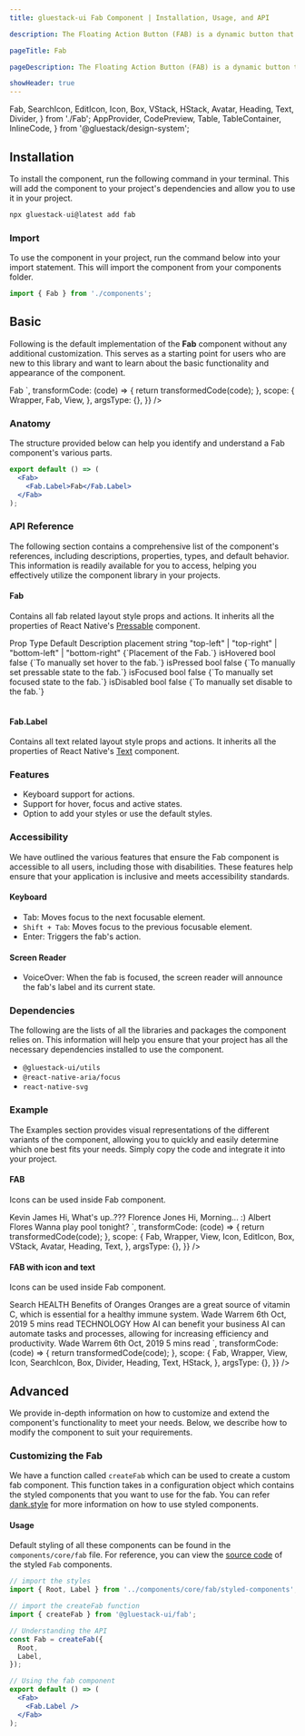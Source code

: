 ```yaml
---
title: gluestack-ui Fab Component | Installation, Usage, and API

description: The Floating Action Button (FAB) is a dynamic button that stays visible and provides access to a primary action throughout the user's journey in the application. It is a powerful UI element that adds a touch of elegance and convenience to the user experience.

pageTitle: Fab

pageDescription: The Floating Action Button (FAB) is a dynamic button that stays visible and provides access to a primary action throughout the user's journey in the application. It is a powerful UI element that adds a touch of elegance and convenience to the user experience.

showHeader: true
---
```



<Meta title="components/Others/Fab" />

  Fab,
  SearchIcon,
  EditIcon,
  Icon,
  Box,
  VStack,
  HStack,
  Avatar,
  Heading,
  Text,
  Divider,
} from './Fab';
  AppProvider,
  CodePreview,
  Table,
  TableContainer,
  InlineCode,
} from '@gluestack/design-system';



## Installation

To install the component, run the following command in your terminal. This will add the component to your project's dependencies and allow you to use it in your project.

```jsx
npx gluestack-ui@latest add fab
```

### Import

To use the component in your project, run the command below into your import statement. This will import the component from your components folder.

```jsx
import { Fab } from './components';
```

## Basic

Following is the default implementation of the **Fab** component without any additional customization. This serves as a starting point for users who are new to this library and want to learn about the basic functionality and appearance of the component.

<AppProvider>
  <CodePreview
    showComponentRenderer={true}
    showArgsController={false}
    metaData={{
      code: `
<View style={{height:60}}>
  <Fab>
    <Fab.Label>Fab</Fab.Label>
  </Fab>
</View>
`,
      transformCode: (code) => {
        return transformedCode(code);
      },
      scope: {
        Wrapper,
        Fab,
        View,
      },
      argsType: {},
    }}
  />
</AppProvider>

### Anatomy

The structure provided below can help you identify and understand a Fab component's various parts.

```jsx
export default () => (
  <Fab>
    <Fab.Label>Fab</Fab.Label>
  </Fab>
);
```

### API Reference

The following section contains a comprehensive list of the component's references, including descriptions, properties, types, and default behavior. This information is readily available for you to access, helping you effectively utilize the component library in your projects.

#### Fab

Contains all fab related layout style props and actions.
It inherits all the properties of React Native's [Pressable](https://reactnative.dev/docs/pressable#props) component.

<AppProvider>
  <TableContainer>
    <Table>
      <Table.THead>
        <Table.TR>
          <Table.TH>
            <Table.TText>Prop</Table.TText>
          </Table.TH>
          <Table.TH>
            <Table.TText>Type</Table.TText>
          </Table.TH>
          <Table.TH>
            <Table.TText>Default</Table.TText>
          </Table.TH>
          <Table.TH>
            <Table.TText>Description</Table.TText>
          </Table.TH>
        </Table.TR>
      </Table.THead>
      <Table.TBody>
        <Table.TR>
          <Table.TD>
            <Table.TText>
              <InlineCode>placement</InlineCode>
            </Table.TText>
          </Table.TD>
          <Table.TD>
            <Table.TText>string</Table.TText>
          </Table.TD>
          <Table.TD>
            <Table.TText>"top-left" | "top-right" |
             "bottom-left" | "bottom-right"</Table.TText>
</Table.TD>
<Table.TD>
<Table.TText>{`Placement of the Fab.`}</Table.TText>
</Table.TD>
</Table.TR>
<Table.TR>
<Table.TD>
<Table.TText>
<InlineCode>isHovered</InlineCode>
</Table.TText>
</Table.TD>
<Table.TD>
<Table.TText>bool</Table.TText>
</Table.TD>
<Table.TD>
<Table.TText>false</Table.TText>
</Table.TD>
<Table.TD>
<Table.TText>{`To manually set hover to the fab.`}</Table.TText>
</Table.TD>
</Table.TR>
<Table.TR>
<Table.TD>
<Table.TText>
<InlineCode>isPressed</InlineCode>
</Table.TText>
</Table.TD>
<Table.TD>
<Table.TText>bool</Table.TText>
</Table.TD>
<Table.TD>
<Table.TText>false</Table.TText>
</Table.TD>
<Table.TD>
<Table.TText>{`To manually set pressable state to the fab.`}</Table.TText>
</Table.TD>
</Table.TR>
<Table.TR>
<Table.TD>
<Table.TText>
<InlineCode>isFocused</InlineCode>
</Table.TText>
</Table.TD>
<Table.TD>
<Table.TText>bool</Table.TText>
</Table.TD>
<Table.TD>
<Table.TText>false</Table.TText>
</Table.TD>
<Table.TD>
<Table.TText>{`To manually set focused state to the fab.`}</Table.TText>
</Table.TD>
</Table.TR>
<Table.TR>
<Table.TD>
<Table.TText>
<InlineCode>isDisabled</InlineCode>
</Table.TText>
</Table.TD>
<Table.TD>
<Table.TText>bool</Table.TText>
</Table.TD>
<Table.TD>
<Table.TText>false</Table.TText>
</Table.TD>
<Table.TD>
<Table.TText>{`To manually set disable to the fab.`}</Table.TText>
</Table.TD>
</Table.TR>
</Table.TBody>
</Table>

  </TableContainer>
</AppProvider>

#### Fab.Label

Contains all text related layout style props and actions.
It inherits all the properties of React Native's [Text](https://reactnative.dev/docs/text#props) component.

### Features

- Keyboard support for actions.
- Support for hover, focus and active states.
- Option to add your styles or use the default styles.

### Accessibility

We have outlined the various features that ensure the Fab component is accessible to all users, including those with disabilities. These features help ensure that your application is inclusive and meets accessibility standards.

#### Keyboard

- Tab: Moves focus to the next focusable element.
- `Shift + Tab`: Moves focus to the previous focusable element.
- Enter: Triggers the fab's action.

#### Screen Reader

- VoiceOver: When the fab is focused, the screen reader will announce the fab's label and its current state.

### Dependencies

The following are the lists of all the libraries and packages the component relies on. This information will help you ensure that your project has all the necessary dependencies installed to use the component.

- `@gluestack-ui/utils`
- `@react-native-aria/focus`
- `react-native-svg`

### Example

The Examples section provides visual representations of the different variants of the component, allowing you to quickly and easily determine which one best fits your needs. Simply copy the code and integrate it into your project.

#### FAB

Icons can be used inside Fab component.

<AppProvider>
  <CodePreview
    showComponentRenderer={true}
    showArgsController={false}
    metaData={{
      code: `
        <Box h={198} w={476} borderColor='$trueGray300' borderRadius='$lg' borderWidth={1} p={24}>
        <VStack space='md' h={150} w={428} >
          <Box w='100%' h={42} flexDirection='row'>
            <Avatar h={36} w={36} mr={8} mt={3}>
              <Avatar.Image
                source={{
                uri: "https://media.istockphoto.com/id/1338134336/photo/headshot-portrait-african-30s-man-smile-look-at-camera.jpg?b=1&s=170667a&w=0&k=20&c=j-oMdWCMLx5rIx-_W33o3q3aW9CiAWEvv9XrJQ3fTMU=",
                }}
              />
            </Avatar>
            <VStack m={0} p={0}>
              <Heading color='#171717' p={0} m={0} size='xs' fontStyle='regular'>
                Kevin James
              </Heading>
              <Text color='#171717' p={0} m={0} size='xs'>
                Hi, What's up..???
              </Text>
            </VStack>
          </Box>
          <Box w='100%' h={42} flexDirection='row'>
            <Avatar h={36} w={36} mr={8} mt={3}>
              <Avatar.Image
                source={{
                uri: "https://images.unsplash.com/photo-1494790108377-be9c29b29330?ixlib=rb-1.2.1&ixid=MnwxMjA3fDB8MHxwaG90by1wYWdlfHx8fGVufDB8fHx8&auto=format&fit=crop&w=687&q=80",
                }}
              />
            </Avatar>
            <VStack m={0} p={0}>
              <Heading color='#171717' p={0} m={0} size='xs' fontStyle='regular'>
                Florence Jones
              </Heading>
              <Text color='#171717' p={0} m={0} size='xs'>
                Hi, Morning... :)
              </Text>
            </VStack>
          </Box>
          <Box w='100%' h={42} flexDirection='row'>
            <Avatar h={36} w={36} mr={8} mt={3}>
              <Avatar.Image
                source={{
                uri: "https://images.unsplash.com/photo-1517070208541-6ddc4d3efbcb?ixlib=rb-4.0.3&ixid=MnwxMjA3fDB8MHxwaG90by1wYWdlfHx8fGVufDB8fHx8&auto=format&fit=crop&w=987&q=80",
                }}
              />
            </Avatar>
            <VStack m={0} p={0}>
              <Heading color='#171717' p={0} m={0} size='xs' fontStyle='regular'>
                Albert Flores
              </Heading>
              <Text color='#171717' p={0} m={0} size='xs'>
                Wanna play pool tonight?
              </Text>
            </VStack>
          </Box>
        </VStack>
          <Fab bg="#059669" height='$12' width='$12'>
            <EditIcon />
          </Fab>
        </Box>
      `,
      transformCode: (code) => {
        return transformedCode(code);
      },
      scope: {
        Fab,
        Wrapper,
        View,
        Icon,
        EditIcon,
        Box,
        VStack,
        Avatar,
        Heading,
        Text,
      },
      argsType: {},
    }}
  />
</AppProvider>

#### FAB with icon and text

Icons can be used inside Fab component.

<AppProvider>
  <CodePreview
    showComponentRenderer={true}
    showArgsController={false}
    metaData={{
      code: `
      <Box sx={{h:'380px', w:'386px', borderColor:'$trueGray300', borderRadius:'8px', borderWidth:'1px', borderStyle:'solid'}} py={56} px={24}>
        <Fab bg="#4F46E5" height="$9" width={93} p="$0" position="absolute" top={16}>
          <SearchIcon/>
          <Fab.Label fontSize="$sm" color="$trueGray50" width="$12">Search</Fab.Label>
        </Fab>
        <Box h={118}>
          <Text m={0} p={0} size='xs' color='$darkBlue600' fontWeight={700}>
            HEALTH
          </Text>
          <Heading m={0} p={0} size='xs'>
            Benefits of Oranges
          </Heading>
          <Text size='xs' mt={6}>
            Oranges are a great source of vitamin C, which is essential for a healthy immune system.
          </Text>
          <HStack space='sm' mt={12}>
            <Text size='xs'>
              Wade Warrem
            </Text>
            <Divider orientation='vertical' color='$trueGray300'/>
            <Text size='xs'>
              6th Oct, 2019
            </Text>
            <Divider orientation='vertical' color='$trueGray300'/>
            <Text size='xs'>
              5 mins read
            </Text>
          </HStack>
        </Box>
        <Divider
          sx={{
            bg:"$trueGray300",
            _dark: {
              bg: "$trueGray300",
            },
            my:"$4"
          }}/>
        <Box h={118}>
          <Text m={0} p={0} size='xs' color='$darkBlue600' fontWeight={700}>
            TECHNOLOGY
          </Text>
          <Heading m={0} p={0} size='xs'>
            How AI can benefit your business
          </Heading>
          <Text size='xs' mt={6}>
            AI can automate tasks and processes, allowing for increasing efficiency and productivity.
          </Text>
          <HStack space='sm' mt={12}>
            <Text size='xs'>
              Wade Warrem
            </Text>
            <Divider orientation='vertical' color='$trueGray300'/>
            <Text size='xs'>
              6th Oct, 2019
            </Text>
            <Divider orientation='vertical' color='$trueGray300'/>
            <Text size='xs'>
              5 mins read
            </Text>
          </HStack>
        </Box>
      </Box>
      `,
      transformCode: (code) => {
        return transformedCode(code);
      },
      scope: {
        Fab,
        Wrapper,
        View,
        Icon,
        SearchIcon,
        Box,
        Divider,
        Heading,
        Text,
        HStack,
      },
      argsType: {},
    }}
  />
</AppProvider>

## Advanced

We provide in-depth information on how to customize and extend the component's functionality to meet your needs. Below, we describe how to modify the component to suit your requirements.

### Customizing the Fab

We have a function called `createFab` which can be used to create a custom fab component. This function takes in a configuration object which contains the styled components that you want to use for the fab. You can refer [dank.style](https://dank.style/) for more information on how to use styled components.

#### Usage

Default styling of all these components can be found in the `components/core/fab` file. For reference, you can view the [source code](https://github.com/gluestack/gluestack-ui/blob/development/example/storybook/src/components/Fab/index.tsx) of the styled `Fab` components.

```jsx
// import the styles
import { Root, Label } from '../components/core/fab/styled-components';

// import the createFab function
import { createFab } from '@gluestack-ui/fab';

// Understanding the API
const Fab = createFab({
  Root,
  Label,
});

// Using the fab component
export default () => (
  <Fab>
    <Fab.Label />
  </Fab>
);
```
